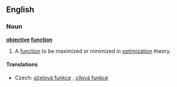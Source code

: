 ==English==
{{wikipedia|Optimization (mathematics)}}
===Noun===
'''[[objective]] [[function]]'''

# {{mathematics}} A [[function]] to be maximized or minimized in [[optimization]] theory.

====Translations====
{{trans-top|mathematical function}}
*Czech: [[účelová funkce]] {{f}}, [[cílová funkce]] {{f}}
{{trans-mid}}
{{trans-bottom}}